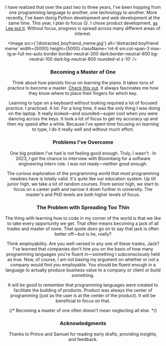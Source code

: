 
<BackLink link='/writing' text='Writing' />
<Header
  title='Focus'
  date='March 2025'
  link='https://jude.vercel.app/writing/focus'
/>

<IMNotDone />

I have realized that over the past two to three years, I've been hopping from one programming language to another, one technology to another. More recently, I've been doing Python development and web development at the same time. This year, I plan to focus 😐. I chose product development, [as Lee put it](https://leerob.com/n/product-engineers). Without focus, progress is spread across many different areas of interest.

<Image
  src={'/distracted_boyfriend_meme.jpg'}
  alt='distracted boyfriend meme'
  width={5000}
  height={5000}
  className='mt-6 sm:col-span-3 max-lg:w-full mx-auto border border-neutral-300 dark:border-neutral-600 bg-neutral-100 dark:bg-neutral-800 rounded-xl z-10'
/>

### Becoming a Master of One

Think about how pianists focus on learning the piano. It takes tons of practice to become a master. [Check this out](https://youtu.be/n6GEcdh5whk?si=cBVwWmzZj79tdmES). It always fascinates me how they know where to place their fingers for which key.

Learning to type on a keyboard without looking required a lot of focused practice. I practiced. A lot. For a long time, it was the only thing I was doing on the laptop. It really looked—and sounded—super cool when you were dancing across the keys. It took a lot of focus to get my accuracy up and then my speed after a while. Because I've spent time focusing on learning to type, I do it really well and without much effort.

### Problems I've Overcome

One big problem I've had is not feeling good enough. Truly, I wasn't . In 2023, I got the chance to interview with Bloomberg for a software engineering intern role. I was not ready—neither good enough.

The curious exploration of the programming world that most programming newbies have is totally valid. It's quite like our education system. Up till junior high, we take a lot of random courses. From senior high, we start to focus on a career path and narrow it down further in university. The master's and PhD levels are both higher levels of focus.

### The Problem with Spreading Too Thin

The thing with learning how to code in my corner of the world is that we like to take every opportunity we get. That often means becoming a jack of all trades and master of none. That quote *does* go on to say that jack is often better off—but is he, really?

Think employability. Are you well-versed in any one of these trades, Jack? I've learned that companies don't hire you on the basis of how many programming languages you're fluent in—something I subconsciously held as true. Now, of course, I am not basing my argument on whether or not a company would find you employable. You should be fluent enough in a language to actually produce business value to a company or client or build something.

It will be good to remember that programming languages were created to facilitate the building of products. Product was always the center of programming (just as the user is at the center of the product). It will be beneficial to focus on that.


{/* Becoming a master of one often doesn’t mean neglecting all else. */}

### Acknowledgments

Thanks to Prince and Samuel for reading early drafts, providing insights, and feedback.

<NoAIUsed />
